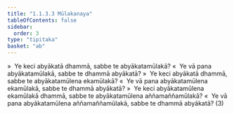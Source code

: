 ```yaml
---
title: "1.1.3.3 Mūlakanaya"
tableOfContents: false
sidebar:
  order: 3
type: "tipitaka"
basket: "ab"
---
```



<DynamicBreadcrumb />

<Division number="31">

<Paragraph number="62">
»  Ye keci abyākatā dhammā, sabbe te abyākatamūlakā?
</Paragraph>

<Paragraph number="63">
«  Ye vā pana abyākatamūlakā, sabbe te dhammā abyākatā?
</Paragraph>

</Division>
<Division number="32">

<Paragraph number="64">
»  Ye keci abyākatā dhammā, sabbe te abyākatamūlena ekamūlakā?
</Paragraph>

<Paragraph number="65">
«  Ye vā pana abyākatamūlena ekamūlakā, sabbe te dhammā abyākatā?
</Paragraph>

</Division>
<Division number="33">

<Paragraph number="66">
»  Ye keci abyākatamūlena ekamūlakā dhammā, sabbe te abyākatamūlena aññamaññamūlakā?
</Paragraph>

<Paragraph number="67">
«  Ye vā pana abyākatamūlena aññamaññamūlakā, sabbe te dhammā abyākatā? (3)
</Paragraph>
</Division>
